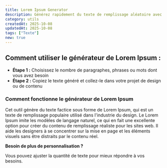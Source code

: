 ```yaml
---
title: Lorem Ipsum Generator
description: Générez rapidement du texte de remplissage aléatoire avec le générateur Lorem Ipsum. Que vous soyez développeur web, graphiste ou créateur de contenu, cet outil la génération de texte de remplissage adapté à vos besoins.
category: utils
createdAt: 2025-10-08
updatedAt: 2025-10-08
tags: ["Texte"]
new: true
---
```


<div className="screen-line-before w-full border-edge border-b" />

<LoremIpsumGeneratorComponent />

<div className="screen-line-before w-full border-edge border-b" />

## Comment utiliser le générateur de Lorem Ipsum :

- **Étape 1 :** Choisissez le nombre de paragraphes, phrases ou mots dont vous avez besoin
- **Étape 2 :** Copiez le texte généré et collez-le dans votre projet de design ou de contenu

### Comment fonctionne le générateur de Lorem Ipsum

Cet outil génère du texte factice sous forme de Lorem Ipsum, qui est un texte de remplissage populaire utilisé
dans l'industrie du design. Le Lorem Ipsum imite les modèles de langage naturel,
ce qui en fait une excellente option pour créer du contenu de remplissage réaliste pour les sites web.
Il aide les designers à se concentrer sur la mise en page et les éléments visuels sans être distraits par le contenu réel.

**Besoin de plus de personnalisation ?**

Vous pouvez ajuster la quantité de texte pour mieux répondre à vos besoins.

<div className="h-6" />
